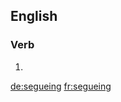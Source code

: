==English==

===Verb===
{{head|en}}

# {{present participle of|segue|lang=en}}

[[de:segueing]]
[[fr:segueing]]